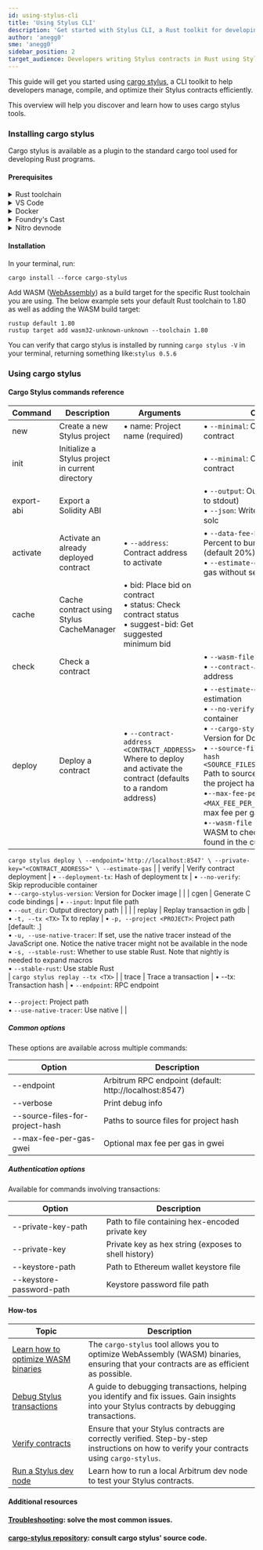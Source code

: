 ```yaml
---
id: using-stylus-cli
title: 'Using Stylus CLI'
description: 'Get started with Stylus CLI, a Rust toolkit for developing Stylus contracts'
author: 'anegg0'
sme: 'anegg0'
sidebar_position: 2
target_audience: Developers writing Stylus contracts in Rust using Stylus
---
```


This guide will get you started using [cargo stylus](https://github.com/OffchainLabs/cargo-stylus), a CLI toolkit to help developers manage, compile, and optimize their Stylus contracts efficiently.

This overview will help you discover and learn how to uses cargo stylus tools.

### Installing cargo stylus

Cargo stylus is available as a plugin to the standard cargo tool used for developing Rust programs.

#### Prerequisites

<details>
<summary>Rust toolchain</summary>

Follow the instructions on [Rust Lang's installation page](https://www.rust-lang.org/tools/install) to install a complete Rust toolchain (v1.81 or older, v1.82 is currently not supported) on your system. After installation, ensure you can access the programs `rustup`, `rustc`, and `cargo` from your preferred terminal application.

</details>

<details>
<summary>VS Code</summary>

We recommend [VSCode](https://code.visualstudio.com/) as the IDE of choice for its excellent Rust support, but feel free to use another text editor or IDE if you're comfortable with those.

Some helpful VS Code extensions for Rust development:

- [rust-analyzer](https://marketplace.visualstudio.com/items?itemName=rust-lang.rust-analyzer): Provides advanced features like smart code completion and on-the-fly error checks
- [Error Lens](https://marketplace.visualstudio.com/items?itemName=usernamehw.errorlens): Immediately highlights errors and warnings in your code
- [Even Better TOML](https://marketplace.visualstudio.com/items?itemName=tamasfe.even-better-toml): Improves syntax highlighting and other features for TOML files, often used in Rust projects
- [Dependi](https://marketplace.visualstudio.com/items?itemName=fill-labs.dependi): Helps manage Rust crate versions directly from the editor

 </details>

<details>
<summary>Docker</summary>

The testnode we will use as well as some `cargo stylus` commands require Docker to operate.

You can download Docker from [Docker's website](https://www.docker.com/products/docker-desktop).

</details>

<details>
<summary>Foundry's Cast</summary>

[Foundry's Cast](https://book.getfoundry.sh/cast/) is a command-line tool that allows you to interact with your EVM contracts.

</details>

<details>
<summary>Nitro devnode</summary>

Stylus is available on Arbitrum Sepolia, but we'll use nitro devnode which has a pre-funded wallet saving us the effort of wallet provisioning or running out of tokens to send transactions.

```shell title="Install your devnode"
git clone https://github.com/OffchainLabs/nitro-devnode.git
cd nitro-devnode
```

```shell title="Launch your devnode"
./run-dev-node.sh
```

</details>

#### Installation

In your terminal, run:

```shell
cargo install --force cargo-stylus
```

Add WASM ([WebAssembly](https://webassembly.org/)) as a build target for the specific Rust toolchain you are using. The below example sets your default Rust toolchain to 1.80 as well as adding the WASM build target:

```shell
rustup default 1.80
rustup target add wasm32-unknown-unknown --toolchain 1.80
```

You can verify that cargo stylus is installed by running `cargo stylus -V` in your terminal, returning something like:`stylus 0.5.6`

### Using cargo stylus

#### Cargo Stylus commands reference

| Command    | Description                                      | Arguments                                                                                                          | Options                                                                                                                                                                                                                                                                                                                                                                                                                                                                                   | Examples usage                                        |
| ---------- | ------------------------------------------------ | ------------------------------------------------------------------------------------------------------------------ | ----------------------------------------------------------------------------------------------------------------------------------------------------------------------------------------------------------------------------------------------------------------------------------------------------------------------------------------------------------------------------------------------------------------------------------------------------------------------------------------- | ----------------------------------------------------- |
| new        | Create a new Stylus project                      | • name: Project name (required)                                                                                    | • `--minimal`: Create a minimal contract                                                                                                                                                                                                                                                                                                                                                                                                                                                  | `cargo stylus new <YOUR_PROJECT_NAME>`                |
| init       | Initialize a Stylus project in current directory |                                                                                                                    | • `--minimal`: Create a minimal contract                                                                                                                                                                                                                                                                                                                                                                                                                                                  | `cargo stylus init --minimal`                         |
| export-abi | Export a Solidity ABI                            |                                                                                                                    | • `--output`: Output file (defaults to stdout) <br />• `--json`: Write JSON ABI using solc                                                                                                                                                                                                                                                                                                                                                                                                | `cargo stylus export-abi --json`                      |
| activate   | Activate an already deployed contract            | • `--address`: Contract address to activate                                                                        | • `--data-fee-bump-percent`: Percent to bump estimated fee (default 20%) <br />• `--estimate-gas`: Only estimate gas without sending tx                                                                                                                                                                                                                                                                                                                                                   | `cargo stylus new <YOUR_PROJECT_NAME>`                |
| cache      | Cache contract using Stylus CacheManager         | • bid: Place bid on contract <br />• status: Check contract status <br />• suggest-bid: Get suggested minimum bid  |                                                                                                                                                                                                                                                                                                                                                                                                                                                                                           | `cargo stylus cache bid --address <CONTRACT_ADDRESS>` |
| check      | Check a contract                                 |                                                                                                                    | • `--wasm-file`: WASM to check <br />• `--contract-address`: Deploy address                                                                                                                                                                                                                                                                                                                                                                                                               |                                                       |
| deploy     | Deploy a contract                                | • `--contract-address <CONTRACT_ADDRESS>` Where to deploy and activate the contract (defaults to a random address) | • `--estimate-gas`: Only perform estimation <br />• `--no-verify`: Skip reproducible container <br />• `--cargo-stylus-version`: Version for Docker image <br />• `--source-files-for-project-hash <SOURCE_FILES_FOR_PROJECT_HASH>` Path to source files to include in the project hash <br />•`--max-fee-per-gas-gwei <MAX_FEE_PER_GAS_GWEI>` Optional max fee per gas in gwei units <br />•`--wasm-file <WASM_FILE>` The WASM to check (defaults to any found in the current directory) |

`cargo stylus deploy \
  --endpoint='http://localhost:8547' \
  --private-key="<CONTRACT_ADDRESS>" \
  --estimate-gas`
|
| verify | Verify contract deployment | • `--deployment-tx`: Hash of deployment tx | • `--no-verify`: Skip reproducible container <br />• `--cargo-stylus-version`: Version for Docker image | |
| cgen | Generate C code bindings | • `--input`: Input file path <br />• `--out_dir`: Output directory path | | |
| replay | Replay transaction in gdb | • `-t, --tx <TX>` Tx to replay | • `-p, --project <PROJECT>`: Project path [default: .] <br />• `-u, --use-native-tracer`: If set, use the native tracer instead of the JavaScript one. Notice the native tracer might not be available in the node <br />• `-s, --stable-rust`: Whether to use stable Rust. Note that nightly is needed to expand macros <br />• `--stable-rust`: Use stable Rust <br /> | `cargo stylus replay --tx <TX>` |
| trace | Trace a transaction | • --tx: Transaction hash | • `--endpoint`: RPC endpoint <br /> <br />• `--project`: Project path <br />• `--use-native-tracer`: Use native | |

##### Common options

These options are available across multiple commands:

| Option                          | Description                                            |
| ------------------------------- | ------------------------------------------------------ |
| --endpoint                      | Arbitrum RPC endpoint (default: http://localhost:8547) |
| --verbose                       | Print debug info                                       |
| --source-files-for-project-hash | Paths to source files for project hash                 |
| --max-fee-per-gas-gwei          | Optional max fee per gas in gwei                       |

##### Authentication options

Available for commands involving transactions:

| Option                   | Description                                          |
| ------------------------ | ---------------------------------------------------- |
| --private-key-path       | Path to file containing hex-encoded private key      |
| --private-key            | Private key as hex string (exposes to shell history) |
| --keystore-path          | Path to Ethereum wallet keystore file                |
| --keystore-password-path | Keystore password file path                          |

#### How-tos

| Topic                                                                                              | Description                                                                                                                                 |
| -------------------------------------------------------------------------------------------------- | ------------------------------------------------------------------------------------------------------------------------------------------- |
| [Learn how to optimize WASM binaries](https://docs.arbitrum.io/stylus/how-tos/optimizing-binaries) | The `cargo-stylus` tool allows you to optimize WebAssembly (WASM) binaries, ensuring that your contracts are as efficient as possible.      |
| [Debug Stylus transactions](https://docs.arbitrum.io/stylus/how-tos/debug-stylus-transactions)     | A guide to debugging transactions, helping you identify and fix issues. Gain insights into your Stylus contracts by debugging transactions. |
| [Verify contracts](https://docs.arbitrum.io/stylus/how-tos/verify-contracts)                       | Ensure that your Stylus contracts are correctly verified. Step-by-step instructions on how to verify your contracts using `cargo-stylus`.   |
| [Run a Stylus dev node](https://docs.arbitrum.io/run-arbitrum-node/run-local-dev-node)             | Learn how to run a local Arbitrum dev node to test your Stylus contracts.                                                                   |

#### Additional resources

#### [Troubleshooting](https://docs.arbitrum.io/stylus/troubleshooting-building-stylus): solve the most common issues.

#### [cargo-stylus repository](https://github.com/OffchainLabs/stylus): consult cargo stylus' source code.

